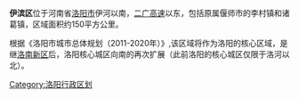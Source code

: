 {{expand|time=2014-02-19T01:22:54+00:00}}
{{unreferenced|time=2014-02-19T01:22:54+00:00}}
'''伊滨区'''位于河南省[[洛阳市|洛阳市]]伊河以南，[[二广高速|二广高速]]以东，包括原属偃师市的李村镇和诸葛镇，区域面积约150平方公里。 

根据《洛阳市城市总体规划（2011-2020年）》,该区域将作为洛阳的核心区域，是继[[洛南新区|洛南新区]]后，洛阳核心城区向南的再次扩展（此前洛阳的核心城区仅限于洛河以北）。

[[Category:洛阳行政区划|Category:洛阳行政区划]]